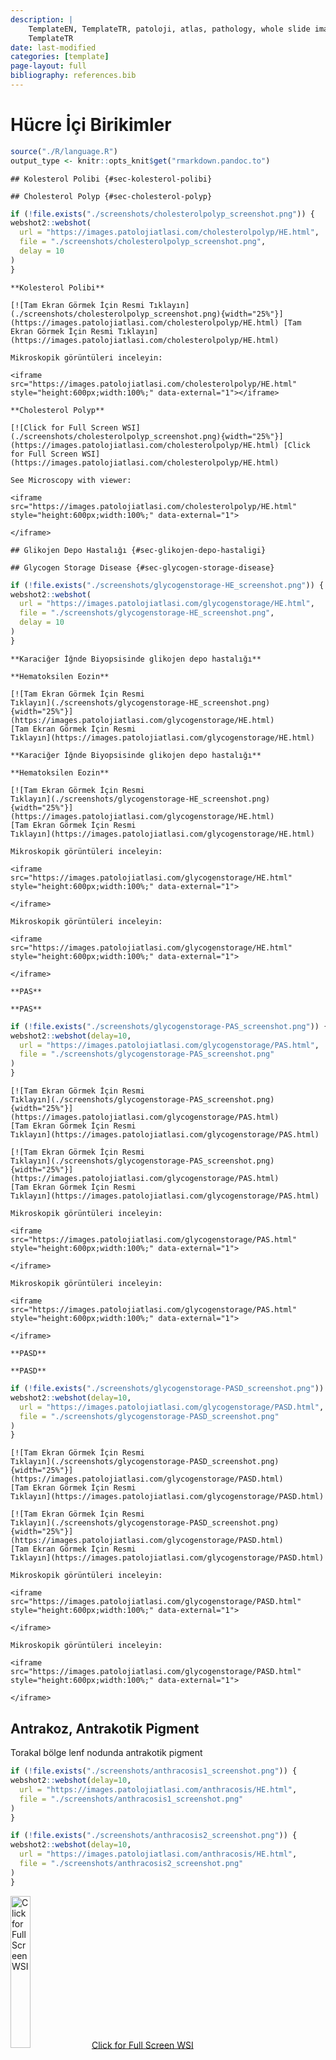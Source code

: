 ```yaml
---
description: |
    TemplateEN, TemplateTR, patoloji, atlas, pathology, whole slide image
    TemplateTR
date: last-modified
categories: [template]
page-layout: full
bibliography: references.bib
---
```


# Hücre İçi Birikimler {#sec-hucre-ici-birikimler}

```r
source("./R/language.R")
output_type <- knitr::opts_knit$get("rmarkdown.pandoc.to")
```


```asis
## Kolesterol Polibi {#sec-kolesterol-polibi}
```


```asis
## Cholesterol Polyp {#sec-cholesterol-polyp}
```


```r
if (!file.exists("./screenshots/cholesterolpolyp_screenshot.png")) {
webshot2::webshot(
  url = "https://images.patolojiatlasi.com/cholesterolpolyp/HE.html",
  file = "./screenshots/cholesterolpolyp_screenshot.png",
  delay = 10
)
}
```


```asis

**Kolesterol Polibi**

[![Tam Ekran Görmek İçin Resmi Tıklayın](./screenshots/cholesterolpolyp_screenshot.png){width="25%"}](https://images.patolojiatlasi.com/cholesterolpolyp/HE.html) [Tam Ekran Görmek İçin Resmi Tıklayın](https://images.patolojiatlasi.com/cholesterolpolyp/HE.html)

```


```asis

Mikroskopik görüntüleri inceleyin:

<iframe src="https://images.patolojiatlasi.com/cholesterolpolyp/HE.html" style="height:600px;width:100%;" data-external="1"></iframe>

```


```asis

**Cholesterol Polyp**

[![Click for Full Screen WSI](./screenshots/cholesterolpolyp_screenshot.png){width="25%"}](https://images.patolojiatlasi.com/cholesterolpolyp/HE.html) [Click for Full Screen WSI](https://images.patolojiatlasi.com/cholesterolpolyp/HE.html)

```


```asis

See Microscopy with viewer:

<iframe src="https://images.patolojiatlasi.com/cholesterolpolyp/HE.html" style="height:600px;width:100%;" data-external="1">

</iframe>

```



```asis
## Glikojen Depo Hastalığı {#sec-glikojen-depo-hastaligi}
```




```asis
## Glycogen Storage Disease {#sec-glycogen-storage-disease}
```



```r
if (!file.exists("./screenshots/glycogenstorage-HE_screenshot.png")) {
webshot2::webshot(
  url = "https://images.patolojiatlasi.com/glycogenstorage/HE.html",
  file = "./screenshots/glycogenstorage-HE_screenshot.png",
  delay = 10
)
}
```



```asis
**Karaciğer İğnde Biyopsisinde glikojen depo hastalığı**

**Hematoksilen Eozin**

[![Tam Ekran Görmek İçin Resmi
Tıklayın](./screenshots/glycogenstorage-HE_screenshot.png){width="25%"}](https://images.patolojiatlasi.com/glycogenstorage/HE.html)
[Tam Ekran Görmek İçin Resmi
Tıklayın](https://images.patolojiatlasi.com/glycogenstorage/HE.html)

```




```asis
**Karaciğer İğnde Biyopsisinde glikojen depo hastalığı**

**Hematoksilen Eozin**

[![Tam Ekran Görmek İçin Resmi
Tıklayın](./screenshots/glycogenstorage-HE_screenshot.png){width="25%"}](https://images.patolojiatlasi.com/glycogenstorage/HE.html)
[Tam Ekran Görmek İçin Resmi
Tıklayın](https://images.patolojiatlasi.com/glycogenstorage/HE.html)

```



```asis

Mikroskopik görüntüleri inceleyin:

<iframe src="https://images.patolojiatlasi.com/glycogenstorage/HE.html" style="height:600px;width:100%;" data-external="1">

</iframe>
```



```asis

Mikroskopik görüntüleri inceleyin:

<iframe src="https://images.patolojiatlasi.com/glycogenstorage/HE.html" style="height:600px;width:100%;" data-external="1">

</iframe>
```



```asis
**PAS**
```




```asis
**PAS**
```



```r
if (!file.exists("./screenshots/glycogenstorage-PAS_screenshot.png")) {
webshot2::webshot(delay=10,
  url = "https://images.patolojiatlasi.com/glycogenstorage/PAS.html",
  file = "./screenshots/glycogenstorage-PAS_screenshot.png"
)
}
```



```asis
[![Tam Ekran Görmek İçin Resmi
Tıklayın](./screenshots/glycogenstorage-PAS_screenshot.png){width="25%"}](https://images.patolojiatlasi.com/glycogenstorage/PAS.html)
[Tam Ekran Görmek İçin Resmi
Tıklayın](https://images.patolojiatlasi.com/glycogenstorage/PAS.html)

```




```asis
[![Tam Ekran Görmek İçin Resmi
Tıklayın](./screenshots/glycogenstorage-PAS_screenshot.png){width="25%"}](https://images.patolojiatlasi.com/glycogenstorage/PAS.html)
[Tam Ekran Görmek İçin Resmi
Tıklayın](https://images.patolojiatlasi.com/glycogenstorage/PAS.html)

```




```asis

Mikroskopik görüntüleri inceleyin:

<iframe src="https://images.patolojiatlasi.com/glycogenstorage/PAS.html" style="height:600px;width:100%;" data-external="1">

</iframe>
```


```asis

Mikroskopik görüntüleri inceleyin:

<iframe src="https://images.patolojiatlasi.com/glycogenstorage/PAS.html" style="height:600px;width:100%;" data-external="1">

</iframe>
```



```asis
**PASD**
```




```asis
**PASD**
```



```r
if (!file.exists("./screenshots/glycogenstorage-PASD_screenshot.png")) {
webshot2::webshot(delay=10,
  url = "https://images.patolojiatlasi.com/glycogenstorage/PASD.html",
  file = "./screenshots/glycogenstorage-PASD_screenshot.png"
)
}
```



```asis
[![Tam Ekran Görmek İçin Resmi
Tıklayın](./screenshots/glycogenstorage-PASD_screenshot.png){width="25%"}](https://images.patolojiatlasi.com/glycogenstorage/PASD.html)
[Tam Ekran Görmek İçin Resmi
Tıklayın](https://images.patolojiatlasi.com/glycogenstorage/PASD.html)

```




```asis
[![Tam Ekran Görmek İçin Resmi
Tıklayın](./screenshots/glycogenstorage-PASD_screenshot.png){width="25%"}](https://images.patolojiatlasi.com/glycogenstorage/PASD.html)
[Tam Ekran Görmek İçin Resmi
Tıklayın](https://images.patolojiatlasi.com/glycogenstorage/PASD.html)

```




```asis

Mikroskopik görüntüleri inceleyin:

<iframe src="https://images.patolojiatlasi.com/glycogenstorage/PASD.html" style="height:600px;width:100%;" data-external="1">

</iframe>
```


```asis

Mikroskopik görüntüleri inceleyin:

<iframe src="https://images.patolojiatlasi.com/glycogenstorage/PASD.html" style="height:600px;width:100%;" data-external="1">

</iframe>
```




## Antrakoz, Antrakotik Pigment {#sec-antrakoz-antrakotik-pigment}

Torakal bölge lenf nodunda antrakotik pigment

```r
if (!file.exists("./screenshots/anthracosis1_screenshot.png")) {
webshot2::webshot(delay=10,
  url = "https://images.patolojiatlasi.com/anthracosis/HE.html",
  file = "./screenshots/anthracosis1_screenshot.png"
)
}
```


```r
if (!file.exists("./screenshots/anthracosis2_screenshot.png")) {
webshot2::webshot(delay=10,
  url = "https://images.patolojiatlasi.com/anthracosis/HE.html",
  file = "./screenshots/anthracosis2_screenshot.png"
)
}
```


[![Click for Full Screen
WSI](./screenshots/anthracosis1_screenshot.png){width="25%"}](https://images.patolojiatlasi.com/anthracosis/HE.html)
[Click for Full Screen
WSI](https://images.patolojiatlasi.com/anthracosis/HE.html)


```asis

See Microscopy with viewer:

<iframe src="https://images.patolojiatlasi.com/anthracosis/HE.html" style="height:600px;width:100%;" data-external="1">

</iframe>
```

[![Click for Full Screen
WSI](./screenshots/anthracosis2_screenshot.png){width="25%"}](https://images.patolojiatlasi.com/anthracosis/HE2.html)
[Click for Full Screen
WSI](https://images.patolojiatlasi.com/anthracosis/HE2.html)



```asis

See Microscopy with viewer:

<iframe src="https://images.patolojiatlasi.com/anthracosis/HE2.html" style="height:600px;width:100%;" data-external="1">

</iframe>
```

## Melanosis Coli {#sec-melanosis-coli}

::: panel-tabset

#### HE



```r
if (!file.exists("./screenshots/melanosiscoli-HE_screenshot.png")) {
webshot2::webshot(delay=10,
  url = "https://images.patolojiatlasi.com/melanosiscoli/HE.html",
  file = "./screenshots/melanosiscoli-HE_screenshot.png"
)
}
```

```asis

**Melanozis Koli**

[![Tam Ekran Görmek İçin Resmi Tıklayın](./screenshots/melanosiscoli-HE_screenshot.png){width="25%"}](https://images.patolojiatlasi.com/melanosiscoli/HE.html) [Tam Ekran Görmek İçin Resmi Tıklayın](https://images.patolojiatlasi.com/melanosiscoli/HE.html)

```


```asis

Mikroskopik görüntüleri inceleyin:

<iframe src="https://images.patolojiatlasi.com/melanosiscoli/HE.html" style="height:600px;width:100%;" data-external="1"></iframe>

```

```asis

**Melanosis Coli**

[![Click for Full Screen WSI](./screenshots/template_screenshot.png){width="25%"}](https://images.patolojiatlasi.com/template/HE.html) [Click for Full Screen WSI](https://images.patolojiatlasi.com/melanosiscoli/HE.html)

```

```asis

See Microscopy with viewer: 

<iframe src="https://images.patolojiatlasi.com/melanosiscoli/HE.html" style="height:600px;width:100%;" data-external="1"></iframe>

```


#### PAS


```r
if (!file.exists("./screenshots/melanosiscoli-PAS_screenshot.png")) {
webshot2::webshot(delay=10,
  url = "https://images.patolojiatlasi.com/melanosiscoli/PAS.html",
  file = "./screenshots/melanosiscoli-PAS_screenshot.png"
)
}
```

```asis

**Melanozis Koli PAS**

[![Tam Ekran Görmek İçin Resmi Tıklayın](./screenshots/melanosiscoli-PAS_screenshot.png){width="25%"}](https://images.patolojiatlasi.com/melanosiscoli/PAS.html) [Tam Ekran Görmek İçin Resmi Tıklayın](https://images.patolojiatlasi.com/melanosiscoli/PAS.html)

```


```asis

Mikroskopik görüntüleri inceleyin:

<iframe src="https://images.patolojiatlasi.com/melanosiscoli/PAS.html" style="height:600px;width:100%;" data-external="1"></iframe>

```

```asis

**Melanosis Coli PAS**

[![Click for Full Screen WSI](./screenshots/melanosiscoli-PAS_screenshot.png){width="25%"}](https://images.patolojiatlasi.com/melanosiscoli/PAS.html) [Click for Full Screen WSI](https://images.patolojiatlasi.com/melanosiscoli/PAS.html)

```

```asis

See Microscopy with viewer: 

<iframe src="https://images.patolojiatlasi.com/melanosiscoli/PAS.html" style="height:600px;width:100%;" data-external="1"></iframe>

```

:::

